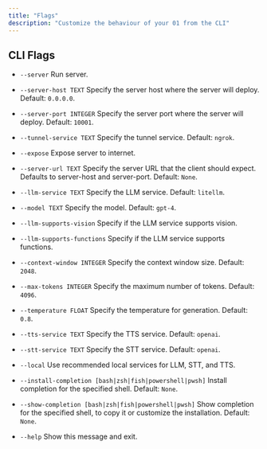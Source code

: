 ```yaml
---
title: "Flags"
description: "Customize the behaviour of your 01 from the CLI"
---
```


## CLI Flags

- `--server`
  Run server.

- `--server-host TEXT`
  Specify the server host where the server will deploy.
  Default: `0.0.0.0`.

- `--server-port INTEGER`
  Specify the server port where the server will deploy.
  Default: `10001`.

- `--tunnel-service TEXT`
  Specify the tunnel service.
  Default: `ngrok`.

- `--expose`
  Expose server to internet.

- `--server-url TEXT`
  Specify the server URL that the client should expect.
  Defaults to server-host and server-port.
  Default: `None`.

- `--llm-service TEXT`
  Specify the LLM service.
  Default: `litellm`.

- `--model TEXT`
  Specify the model.
  Default: `gpt-4`.

- `--llm-supports-vision`
  Specify if the LLM service supports vision.

- `--llm-supports-functions`
  Specify if the LLM service supports functions.

- `--context-window INTEGER`
  Specify the context window size.
  Default: `2048`.

- `--max-tokens INTEGER`
  Specify the maximum number of tokens.
  Default: `4096`.

- `--temperature FLOAT`
  Specify the temperature for generation.
  Default: `0.8`.

- `--tts-service TEXT`
  Specify the TTS service.
  Default: `openai`.

- `--stt-service TEXT`
  Specify the STT service.
  Default: `openai`.

- `--local`
  Use recommended local services for LLM, STT, and TTS.

- `--install-completion [bash|zsh|fish|powershell|pwsh]`
  Install completion for the specified shell.
  Default: `None`.

- `--show-completion [bash|zsh|fish|powershell|pwsh]`
  Show completion for the specified shell, to copy it or customize the installation.
  Default: `None`.

- `--help`
  Show this message and exit.
